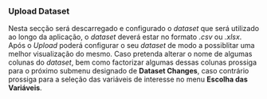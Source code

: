 ### **Upload Dataset**

Nesta secção será descarregado e configurado o *dataset* que será utilizado ao longo da aplicação, o *dataset* deverá estar no formato *.csv* ou *.xlsx*. Após o *Upload* poderá configurar o seu *dataset* de modo a possiblitar uma melhor visualização do mesmo. Caso pretenda alterar o nome de algumas colunas do *dataset*, bem como factorizar algumas dessas colunas prossiga para o próximo submenu designado de **Dataset Changes**, caso contrário prossiga para a seleção das variáveis de interesse no menu **Escolha das Variáveis**.

